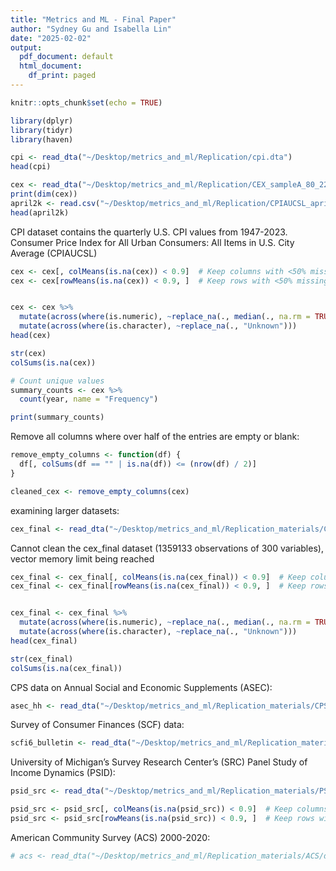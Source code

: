 ```yaml
---
title: "Metrics and ML - Final Paper"
author: "Sydney Gu and Isabella Lin"
date: "2025-02-02"
output:
  pdf_document: default
  html_document:
    df_print: paged
---
```


```r
knitr::opts_chunk$set(echo = TRUE)
```

```r
library(dplyr)
library(tidyr)
library(haven)
```




```r
cpi <- read_dta("~/Desktop/metrics_and_ml/Replication/cpi.dta")
head(cpi)

cex <- read_dta("~/Desktop/metrics_and_ml/Replication/CEX_sampleA_80_22.dta")
print(dim(cex))
april2k <- read.csv("~/Desktop/metrics_and_ml/Replication/CPIAUCSL_april2000.csv")
head(april2k)
```
CPI dataset contains the quarterly U.S. CPI values from 1947-2023. 
Consumer Price Index for All Urban Consumers: All Items in
U.S. City Average (CPIAUCSL)

```r
cex <- cex[, colMeans(is.na(cex)) < 0.9]  # Keep columns with <50% missing
cex <- cex[rowMeans(is.na(cex)) < 0.9, ]  # Keep rows with <50% missing


cex <- cex %>%
  mutate(across(where(is.numeric), ~replace_na(., median(., na.rm = TRUE)))) %>%
  mutate(across(where(is.character), ~replace_na(., "Unknown")))
head(cex)

str(cex)
colSums(is.na(cex))

```
```r
# Count unique values
summary_counts <- cex %>%
  count(year, name = "Frequency")

print(summary_counts)
```

Remove all columns where over half of the entries are empty or blank:
```r
remove_empty_columns <- function(df) {
  df[, colSums(df == "" | is.na(df)) <= (nrow(df) / 2)]
}
```
```r
cleaned_cex <- remove_empty_columns(cex)
```


examining larger datasets:
```r
cex_final <- read_dta("~/Desktop/metrics_and_ml/Replication_materials/CES/data/cex_final_8022.dta")
```

Cannot clean the cex_final dataset (1359133 observations of 300 variables), vector memory limit being reached
```r
cex_final <- cex_final[, colMeans(is.na(cex_final)) < 0.9]  # Keep columns with <50% missing
cex_final <- cex_final[rowMeans(is.na(cex_final)) < 0.9, ]  # Keep rows with <50% missing


cex_final <- cex_final %>%
  mutate(across(where(is.numeric), ~replace_na(., median(., na.rm = TRUE)))) %>%
  mutate(across(where(is.character), ~replace_na(., "Unknown")))
head(cex_final)

str(cex_final)
colSums(is.na(cex_final))

```

CPS data on Annual Social and Economic Supplements (ASEC):
```r
asec_hh <- read_dta("~/Desktop/metrics_and_ml/Replication_materials/CPS/data/asecplus_6222_hh.dta")
```

Survey of Consumer Finances (SCF) data:
```r
scfi6_bulletin <- read_dta("~/Desktop/metrics_and_ml/Replication_materials/SCF/data/scfi6_bulletin_89_19_raw.dta")
```

University of Michigan's Survey Research Center's (SRC) Panel Study of Income Dynamics (PSID):
```r
psid_src <- read_dta("~/Desktop/metrics_and_ml/Replication_materials/PSID/data/PSID_SRC_Immigrant_Census_68_19.dta")
```
```r
psid_src <- psid_src[, colMeans(is.na(psid_src)) < 0.9]  # Keep columns with <50% missing
psid_src <- psid_src[rowMeans(is.na(psid_src)) < 0.9, ]  # Keep rows with <50% missing
```

American Community Survey (ACS) 2000-2020:
```r
# acs <- read_dta("~/Desktop/metrics_and_ml/Replication_materials/ACS/data/acs_2000_2020_hh.dta") can't read this in, not enough vector memory
```


